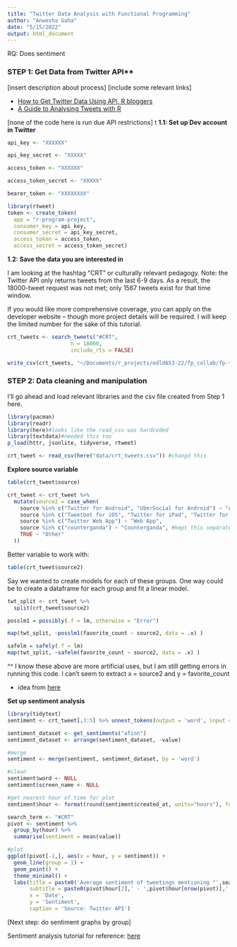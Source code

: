 ```yaml
---
title: "Twitter Data Analysis with Functional Programming"
author: "Anwesha Guha"
date: "5/15/2022"
output: html_document
---
```


RQ: Does sentiment 

### STEP 1: Get Data from Twitter API**

[insert description about process]
[include some relevant links]

* [How to Get Twitter Data Using API, R bloggers](https://www.r-bloggers.com/2022/03/how-to-get-twitter-data-using-r/)
* [A Guide to Analysing Tweets with R](https://towardsdatascience.com/a-guide-to-mining-and-analysing-tweets-with-r-2f56818fdd16)

[none of the code here is run due API restrictions]
t
**1.1: Set up Dev account in Twitter**
```r
api_key <- "XXXXXX"

api_key_secret <- "XXXXX"

access_token <- "XXXXXX"

access_token_secret <- "XXXXX"

bearer_token <- "XXXXXXXX"
```

```r
library(rtweet)
token <- create_token(
  app = "r-program-project",
  consumer_key = api_key,
  consumer_secret = api_key_secret,
  access_token = access_token,
  access_secret = access_token_secret)
```

**1.2: Save the data you are interested in**

I am looking at the hashtag "CRT" or culturally relevant pedagogy. Note: the Twitter API only returns tweets from the last 6-9 days. As a result, the 18000-tweet request was not met; only 1567 tweets exist for that time window.

If you would like more comprehensive coverage, you can apply on the developer website -- though more project details will be required. I will keep the limited number for the sake of this tutorial.

```r
crt_tweets <- search_tweets("#CRT", 
                    n = 18000, 
                    include_rts = FALSE)
```

```r
write_csv(crt_tweets, "~/Documents/r_projects/edld653-22/fp_collab/fp-tutorials/data/crt_tweets.csv")
```

### STEP 2: Data cleaning and manipulation

I'll go ahead and load relevant libraries and the csv file created from Step 1 here. 

```r
library(pacman)
library(readr)
library(here)#looks like the read_csv was hardcoded
library(textdata)#needed this too
p_load(httr, jsonlite, tidyverse, rtweet)
```

```r
crt_tweet <- read_csv(here("data/crt_tweets.csv")) #changd this
```

**Explore source variable**

```r
table(crt_tweet$source)
```

```r
crt_tweet <- crt_tweet %>% 
  mutate(source2 = case_when(
    source %in% c("Twitter for Android", "UberSocial for Android") ~ "Android Device",
    source %in% c("Tweetbot for iΟS", "Twitter for iPad", "Twitter for iPhone", "Twitter for Mac") ~ "Apple Device",
    source %in% c("Twitter Web App") ~ "Web App",
    source %in% c("counterganda") ~ "Counterganda", #kept this separate since this was so large
    TRUE ~ "Other"
  ))
```

Better variable to work with:
```r
table(crt_tweet$source2)
```

Say we wanted to create models for each of these groups. One way could be to create a dataframe for each group and fit a linear model. 

```r
twt_split <- crt_tweet %>% 
  split(crt_tweet$source2)
```

```r
posslm1 = possibly(.f = lm, otherwise = "Error")

map(twt_split, ~posslm1(favorite_count ~ source2, data = .x) )
```

```r
safelm = safely(.f = lm)
map(twt_split, ~safelm(favorite_count ~ source2, data = .x) )
```
^^ I know these above are more artificial uses, but I am still getting errors in running this code. I can't seem to extract x = source2 and y = favorite_count

* idea from [here](https://www.r-bloggers.com/2020/08/handling-errors-using-purrrs-possibly-and-safely/)


**Set up sentiment analysis**

```r
library(tidytext)
sentiment <- crt_tweet[,3:5] %>% unnest_tokens(output = 'word', input = 'text')
```

```r
sentiment_dataset <- get_sentiments("afinn")
sentiment_dataset <- arrange(sentiment_dataset, -value)

#merge
sentiment <- merge(sentiment, sentiment_dataset, by = 'word')

#clean
sentiment$word <- NULL
sentiment$screen_name <- NULL

#get nearest hour of time for plot
sentiment$hour <- format(round(sentiment$created_at, units="hours"), format="%H:%M")
```

```r
search_term <- "#CRT"
pivot <- sentiment %>%
  group_by(hour) %>%
  summarise(sentiment = mean(value))

#plot
ggplot(pivot[-1,], aes(x = hour, y = sentiment)) + 
  geom_line(group = 1) + 
  geom_point() + 
  theme_minimal() + 
  labs(title = paste0('Average sentiment of tweetings mentioning "',search_term,'"'),
       subtitle = paste0(pivot$hour[2],' - ',pivot$hour[nrow(pivot)],' on ', format(sentiment$created_at[1], '%d %B %Y')),
       x = 'Date', 
       y = 'Sentiment', 
       caption = 'Source: Twitter API')
```

[Next step: do sentiment graphs by group]

Sentiment analysis tutorial for reference: [here](https://rforjournalists.com/2019/12/23/how-to-perform-sentiment-analysis-on-tweets/)
